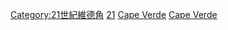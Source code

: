 {{Portal|維德角}}

[[Category:21世紀維德角|Category:21世紀維德角]]
[[Category:依年份劃分的維德角|21]]
[[Category:依年份劃分的21世紀非洲|Cape Verde]]
[[Category:依年份劃分的21世紀各國|Cape Verde]]
